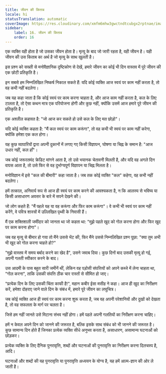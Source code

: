 ```yaml
---
title: जीवन की किताब
locale: hi
statusTranslation: automatic
coverImage: https://res.cloudinary.com/xmfm6mhw3gwctndtcubgx2rptnae/image/upload/v1740468922/small_cover_tratado_de_psicologia_revolucionaria_a4c0dca4e0.webp
sidebar:
    label: 16. जीवन की किताब
    order: 16
---
```

एक व्यक्ति वही होता है जो उसका जीवन होता है। मृत्यु के बाद जो जारी रहता है, वही जीवन है। यही जीवन की उस किताब का अर्थ है जो मृत्यु के साथ खुलती है।

इस प्रश्न को सख्ती से मनोवैज्ञानिक दृष्टिकोण से देखें, हमारे जीवन का कोई भी दिन वास्तव में पूरे जीवन की एक छोटी प्रतिकृति है।

इन सबसे हम निम्नलिखित निष्कर्ष निकाल सकते हैं: यदि कोई व्यक्ति आज स्वयं पर काम नहीं करता है, तो वह कभी नहीं बदलेगा।

जब यह कहा जाता है कि कोई स्वयं पर काम करना चाहता है, और आज काम नहीं करता है, कल के लिए टालता है, तो ऐसा कथन मात्र एक परियोजना होगी और कुछ नहीं, क्योंकि उसमें आज हमारे पूरे जीवन की प्रतिकृति है।

एक अश्लील कहावत है: "जो आज कर सकते हो उसे कल के लिए मत छोड़ो"।

यदि कोई व्यक्ति कहता है: "मैं कल स्वयं पर काम करूंगा", तो वह कभी भी स्वयं पर काम नहीं करेगा, क्योंकि हमेशा एक कल होगा।

यह कुछ व्यापारियों द्वारा अपनी दुकानों में लगाए गए किसी विज्ञापन, घोषणा या चिह्न के समान है: "आज उधार नहीं, कल हाँ"।

जब कोई जरूरतमंद क्रेडिट मांगने आता है, तो उसे भयानक चेतावनी मिलती है, और यदि वह अगले दिन वापस आता है, तो उसे फिर से वह दुर्भाग्यपूर्ण विज्ञापन या चिह्न मिलता है।

मनोविज्ञान में इसे "कल की बीमारी" कहा जाता है। जब तक कोई व्यक्ति "कल" कहेगा, वह कभी नहीं बदलेगा।

हमें तत्काल, अनिवार्य रूप से आज ही स्वयं पर काम करने की आवश्यकता है, न कि आलस्य से भविष्य या किसी असाधारण अवसर के बारे में सपने देखने की।

जो लोग कहते हैं: "मैं पहले यह या वह करूंगा और फिर काम करूंगा"। वे कभी भी स्वयं पर काम नहीं करेंगे, वे पवित्र शास्त्रों में उल्लिखित पृथ्वी के निवासी हैं।

मैं एक शक्तिशाली जमींदार को जानता था जो कहता था: "मुझे पहले खुद को गोल करना होगा और फिर खुद पर काम करना होगा"।

जब वह मृत्यु से बीमार हो गया तो मैंने उससे भेंट की, फिर मैंने उससे निम्नलिखित प्रश्न पूछा: "क्या तुम अभी भी खुद को गोल करना चाहते हो?"

"मुझे वास्तव में समय बर्बाद करने का खेद है", उसने जवाब दिया। कुछ दिनों बाद उसकी मृत्यु हो गई, अपनी गलती स्वीकार करने के बाद।

उस आदमी के पास बहुत सारी जमीनें थीं, लेकिन वह पड़ोसी संपत्तियों को अपने कब्जे में लेना चाहता था, "गोल करना", ताकि उसकी संपत्ति ठीक चार रास्तों से सीमित हो जाए।

"प्रत्येक दिन के लिए उसकी चिंता काफी है!", महान कबीर ईसा मसीह ने कहा। आज ही खुद का निरीक्षण करें, हमेशा दोहराए जाने वाले दिन के संबंध में, हमारे पूरे जीवन का लघुचित्र।

जब कोई व्यक्ति आज ही स्वयं पर काम करना शुरू करता है, जब वह अपनी परेशानियों और दुखों को देखता है, तो वह सफलता के मार्ग पर चलता है।

जिसे हम नहीं जानते उसे मिटाना संभव नहीं होगा। हमें पहले अपनी गलतियों का निरीक्षण करना चाहिए।

हमें न केवल अपने दिन को जानने की जरूरत है, बल्कि इसके साथ संबंध को भी जानने की जरूरत है। कुछ सामान्य दिन होते हैं जिनका प्रत्येक व्यक्ति सीधे अनुभव करता है, असाधारण, असामान्य घटनाओं को छोड़कर।

प्रत्येक व्यक्ति के लिए दैनिक पुनरावृत्ति, शब्दों और घटनाओं की पुनरावृत्ति का निरीक्षण करना दिलचस्प है, आदि।

घटनाओं और शब्दों की यह पुनरावृत्ति या पुनरावृत्ति अध्ययन के योग्य है, यह हमें आत्म-ज्ञान की ओर ले जाती है।

